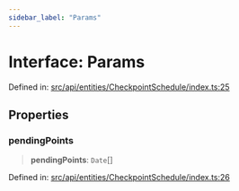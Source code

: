 ```yaml
---
sidebar_label: "Params"
---
```


# Interface: Params

Defined in: [src/api/entities/CheckpointSchedule/index.ts:25](https://github.com/PolymeshAssociation/polymesh-sdk/blob/bee6a2fe7a8ce5db42a6982e793782182cde2153/src/api/entities/CheckpointSchedule/index.ts#L25)

## Properties

### pendingPoints

> **pendingPoints**: `Date`[]

Defined in: [src/api/entities/CheckpointSchedule/index.ts:26](https://github.com/PolymeshAssociation/polymesh-sdk/blob/bee6a2fe7a8ce5db42a6982e793782182cde2153/src/api/entities/CheckpointSchedule/index.ts#L26)
